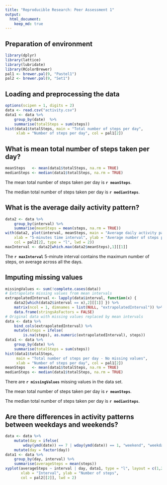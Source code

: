 ```yaml
---
title: "Reproducible Research: Peer Assessment 1"
output: 
  html_document:
    keep_md: true
---
```


## Preparation of environment
```r
library(dplyr)
library(lattice)
library(lubridate)
library(RColorBrewer)
pal1 <- brewer.pal(9, "Pastel1")
pal2 <- brewer.pal(9, "Set1")
```

## Loading and preprocessing the data

```r
options(scipen = 1, digits = 2)
data <- read.csv("activity.csv")
data1 <- data %>%
	group_by(date)	%>%
	summarise(totalSteps = sum(steps))
hist(data1$totalSteps, main = "Total number of steps per day", 
	 xlab = "Number of steps per day", col = pal1[2])
```


## What is mean total number of steps taken per day?

```r
meanSteps   <- mean(data1$totalSteps, na.rm = TRUE)
medianSteps <- median(data1$totalSteps, na.rm = TRUE)
```

The mean total number of steps taken per day is **`r meanSteps`**.

The median total number of steps taken per day is **`r medianSteps`**.

## What is the average daily activity pattern?

```r
data2 <- data %>%
	group_by(interval) %>%
	summarise(meanSteps = mean(steps, na.rm = TRUE))
with(data2, plot(interval, meanSteps, main = "Average daily activity pattern",
	xlab = "5-minutes time interval", ylab = "Average number of steps per day",
	col = pal2[2], type = "l", lwd = 2))
maxInterval <- data2[which.max(data2$meanSteps),1][[1]]
```

The **`r maxInterval`** 5-minute interval contains the maximum number of steps, on average across all the days.

## Imputing missing values

```r
missingValues <- sum(!complete.cases(data))
# Extrapolate missing values from mean intervals
extrapolatedInterval <- lapply(data$interval, function(x) {
	data2[which(data2$interval == x),2][[1]] }) %>%
	matrix(ncol = 1, dimnames = list(NULL, "extrapolatedInterval")) %>%
	data.frame(stringsAsFactors = FALSE) 
# Original data with missing values replaced by mean intervals
data <- data %>%
	bind_cols(extrapolatedInterval) %>%
	mutate(steps = ifelse(
		is.na(steps), as.numeric(extrapolatedInterval), steps))	
data1 <- data %>%
	group_by(date) %>%
	summarise(totalSteps = sum(steps))
hist(data1$totalSteps, 
	 main = "Total number of steps per day - No missing values", 
	 xlab = "Number of steps per day", col = pal1[2])
meanSteps   <- mean(data1$totalSteps, na.rm = TRUE)
medianSteps <- median(data1$totalSteps, na.rm = TRUE)
```

There are **`r missingValues`** missing values in the data set.

The mean total number of steps taken per day is **`r meanSteps`**.

The median total number of steps taken per day is **`r medianSteps`**.

## Are there differences in activity patterns between weekdays and weekends?

```r
data <- data %>%
	mutate(day = ifelse(
		wday(ymd(date)) == 7 | wday(ymd(date)) == 1, "weekend", "weekday")) %>%
	mutate(day = factor(day))
data1 <- data %>%
	group_by(day, interval) %>%
	summarise(averageSteps = mean(steps))
xyplot(averageSteps ~ interval | day, data1, type = "l", layout = c(1,2),
	   xlab = "Interval", ylab = "Number of steps", 
	   col = pal2[[2]], lwd = 2)

```

